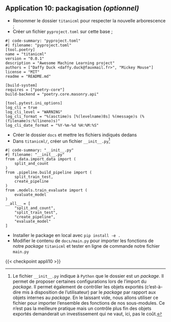 ::: {.application}

## Application 10: packagisation _(optionnel)_

- Renommer le dossier `titanicml` pour respecter la nouvelle
arborescence ;
- Créer un fichier `pyproject.toml` sur cette base ;

```.python
#| code-summary: "pyproject.toml"
#| filename: "pyproject.toml"
[tool.poetry]
name = "titanicml"
version = "0.0.1"
description = "Awesome Machine Learning project"
authors = ["Daffy Duck <daffy.duck@fauxmail.fr>", "Mickey Mouse"]
license = "MIT"
readme = "README.md"

[build-system]
requires = ["poetry-core"]
build-backend = "poetry.core.masonry.api"

[tool.pytest.ini_options]
log_cli = true
log_cli_level = "WARNING"
log_cli_format = "%(asctime)s [%(levelname)8s] %(message)s (%(filename)s:%(lineno)s)"
log_cli_date_format = "%Y-%m-%d %H:%M:%S"
```

- Créer le dossier `docs` et mettre les fichiers indiqués dedans
- Dans `titanicml/`, créer un fichier `__init__.py`[^init]

```.python
#| code-summary: "__init__.py"
#| filename: "__init__.py"
from .data.import_data import (
    split_and_count
)
from .pipeline.build_pipeline import (
    split_train_test,
    create_pipeline
)
from .models.train_evaluate import (
    evaluate_model
)
__all__ = [
    "split_and_count",
    "split_train_test",
    "create_pipeline",
    "evaluate_model"
]
```

- Installer le package en local avec `pip install -e .`
- Modifier le contenu de `docs/main.py` pour importer les fonctions de notre _package_ `titanicml` et tester en
ligne de commande notre fichier `main.py`
:::

[^init]: Le fichier `__init__.py` indique à `Python` que le dossier
est un _package_. Il permet de proposer certaines configurations
lors de l'import du _package_. Il permet également de contrôler
les objets exportés (c'est-à-dire mis à disposition de l'utilisateur)
par le _package_ par rapport aux objets internes au _package_.
En le laissant vide, nous allons utiliser ce fichier
pour importer l'ensemble des fonctions de nos sous-modules.
Ce n'est pas la meilleure pratique mais un contrôle plus fin des
objets exportés demanderait un investissement qui ne vaut, ici, pas
le coût.


{{< checkpoint appli10 >}}

